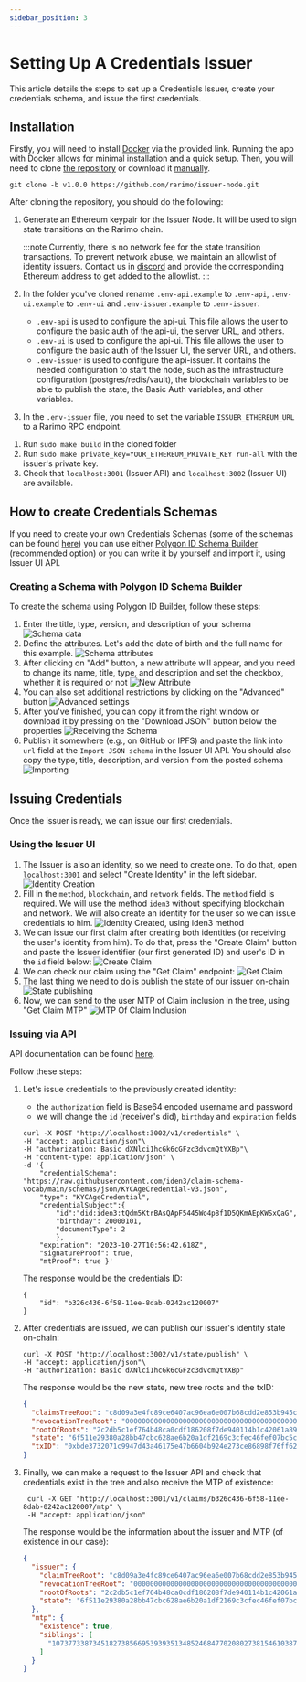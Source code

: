 ```yaml
---
sidebar_position: 3
---
```


# Setting Up A Credentials Issuer

This article details the steps to set up a Credentials Issuer, create your credentials schema, and issue the first credentials.

## Installation

Firstly, you will need to install <a href="https://www.docker.com/" target="_blank" rel="noreferrer noopener">Docker</a> via the provided link.
Running the app with Docker allows for minimal installation and a quick setup.
Then, you will need to clone <a href="https://github.com/rarimo/issuer-node/tree/main" target="_blank" rel="noreferrer noopener">the repository</a> or download it <a href="https://github.com/rarimo/issuer-node/releases/tag/v1.0.0" target="_blank" rel="noreferrer noopener">manually</a>.

<!-- TODO: running with Docker -->

`git clone -b v1.0.0 https://github.com/rarimo/issuer-node.git`

After cloning the repository, you should do the following:

1. Generate an Ethereum keypair for the Issuer Node. It will be used to sign state transitions on the Rarimo chain.

   :::note
   Currently, there is no network fee for the state transition transactions. To prevent network abuse, we maintain an allowlist of identity issuers. Contact us in [discord](https://discordapp.com/invite/rarimoprotocol) and provide the corresponding Ethereum address to get added to the allowlist.
   :::

1. In the folder you've cloned rename `.env-api.example` to `.env-api`, `.env-ui.example` to `.env-ui` and `.env-issuer.example` to `.env-issuer`.
   - `.env-api` is used to configure the api-ui.
     This file allows the user to configure the basic auth of the api-ui, the server URL, and others.
   - `.env-ui` is used to configure the api-ui.
     This file allows the user to configure the basic auth of the Issuer UI, the server URL, and others.
   - `.env-issuer` is used to configure the api-issuer.
     It contains the needed configuration to start the node, such as the infrastructure configuration (postgres/redis/vault), the blockchain variables to be able to publish the state, the Basic Auth variables, and other variables.
1. In the `.env-issuer` file, you need to set the variable `ISSUER_ETHEREUM_URL` to a Rarimo RPC endpoint.
<!-- TODO: provide endpoints -->
1. Run `sudo make build` in the cloned folder
1. Run `sudo make private_key=YOUR_ETHEREUM_PRIVATE_KEY run-all` with the issuer's private key.
1. Check that `localhost:3001` (Issuer API) and `localhost:3002` (Issuer UI) are available.

## How to create Credentials Schemas

If you need to create your own Credentials Schemas (some of the schemas can be found <a href="https://github.com/iden3/claim-schema-vocab/tree/main/schemas" target="_blank" rel="noreferrer noopener">here</a>) you can use either <a href="https://schema-builder.polygonid.me/builder" target="_blank" rel="noreferrer noopener">Polygon ID Schema Builder</a> (recommended option) or you can write it by yourself and import it, using Issuer UI API.

### Creating a Schema with Polygon ID Schema Builder

To create the schema using Polygon ID Builder, follow these steps:

1. Enter the title, type, version, and description of your schema
   ![Schema data](/img/schema-builder-1.png)
1. Define the attributes. Let's add the date of birth and the full name for this example.
   ![Schema attributes](/img/schema-builder-2.png)
1. After clicking on "Add" button, a new attribute will appear, and you need to change its name, title, type, and description and set the checkbox, whether it is required or not
   ![New Attribute](/img/schema-builder-3.png)
1. You can also set additional restrictions by clicking on the "Advanced" button
   ![Advanced settings](/img/schema-builder-4.png)
1. After you've finished, you can copy it from the right window or download it by pressing on the "Download JSON" button below the properties
   ![Receiving the Schema](/img/schema-builder-5.png)
1. Publish it somewhere (e.g., on GitHub or IPFS) and paste the link into `url` field at the `Import JSON schema` in the Issuer UI API.
   You should also copy the type, title, description, and version from the posted schema
   ![Importing](/img/schema-builder-6.png)

## Issuing Credentials

Once the issuer is ready, we can issue our first credentials.

### Using the Issuer UI

1. The Issuer is also an identity, so we need to create one.
   To do that, open `localhost:3001` and select "Create Identity" in the left sidebar.
   ![Identity Creation](/img/issuer-issue-1.png)
1. Fill in the `method`, `blockchain`, and `network` fields.
   The `method` field is required.
   We will use the method `iden3` without specifying blockchain and network.
   We will also create an identity for the user so we can issue credentials to him.
   ![Identity Created, using iden3 method](/img/issuer-issue-2.png)
1. We can issue our first claim after creating both identities (or receiving the user's identity from him).
   To do that, press the "Create Claim" button and paste the Issuer identifier (our first generated ID) and user's ID in the `id` field below:
   ![Create Claim](/img/issuer-issue-3.png)
1. We can check our claim using the "Get Claim" endpoint:
   ![Get Claim](/img/issuer-issue-4.png)
1. The last thing we need to do is publish the state of our issuer on-chain
   ![State publishing](/img/issuer-issue-5.png)
1. Now, we can send to the user MTP of Claim inclusion in the tree, using "Get Claim MTP"
   ![MTP Of Claim Inclusion](/img/issuer-issue-6.png)

### Issuing via API

API documentation can be found [here](https://github.com/rarimo/issuer-node/blob/main/api/api.yaml).

Follow these steps:

1. Let's issue credentials to the previously created identity:
   - the `authorization` field is Base64 encoded username and password
   - we will change the `id` (receiver's did), `birthday` and `expiration` fields
   ```
   curl -X POST "http://localhost:3002/v1/credentials" \
   -H "accept: application/json"\
   -H "authorization: Basic dXNlci1hcGk6cGFzc3dvcmQtYXBp"\
   -H "content-type: application/json" \
   -d '{
       "credentialSchema": "https://raw.githubusercontent.com/iden3/claim-schema-vocab/main/schemas/json/KYCAgeCredential-v3.json",
       "type": "KYCAgeCredential",
       "credentialSubject":{
           "id":"did:iden3:tQdm5KtrBAsQApF5445Wo4p8f1D5QKmAEpKWSxQaG",
           "birthday": 20000101,
           "documentType": 2
           },
       "expiration": "2023-10-27T10:56:42.618Z",
       "signatureProof": true,
       "mtProof": true }'
   ```
   The response would be the credentials ID:
   ```
   {
       "id": "b326c436-6f58-11ee-8dab-0242ac120007"
   }
   ```
1. After credentials are issued, we can publish our issuer's identity state on-chain:
   ```
   curl -X POST "http://localhost:3002/v1/state/publish" \
   -H "accept: application/json"\
   -H "authorization: Basic dXNlci1hcGk6cGFzc3dvcmQtYXBp"
   ```
   The response would be the new state, new tree roots and the txID:
   ```json
   {
     "claimsTreeRoot": "c8d09a3e4fc89ce6407ac96ea6e007b68cdd2e853b945c5f9baf70af3faf0510",
     "revocationTreeRoot": "0000000000000000000000000000000000000000000000000000000000000000",
     "rootOfRoots": "2c2db5c1ef764b48ca0cdf186208f7de940114b1c42061a89d3851beeb956c28",
     "state": "6f511e29380a28bb47cbc628ae6b20a1df2169c3cfec46fef07bc5c7ab3e6819",
     "txID": "0xbde3732071c9947d43a46175e47b6604b924e273ce86898f76ff621b6e48691b"
   }
   ```
1. Finally, we can make a request to the Issuer API and check that credentials exist in the tree and also receive the MTP of existence:

   ```
    curl -X GET "http://localhost:3001/v1/claims/b326c436-6f58-11ee-8dab-0242ac120007/mtp" \
    -H "accept: application/json"
   ```

   The response would be the information about the issuer and MTP (of existence in our case):

   ```json
   {
     "issuer": {
       "claimTreeRoot": "c8d09a3e4fc89ce6407ac96ea6e007b68cdd2e853b945c5f9baf70af3faf0510",
       "revocationTreeRoot": "0000000000000000000000000000000000000000000000000000000000000000",
       "rootOfRoots": "2c2db5c1ef764b48ca0cdf186208f7de940114b1c42061a89d3851beeb956c28",
       "state": "6f511e29380a28bb47cbc628ae6b20a1df2169c3cfec46fef07bc5c7ab3e6819"
     },
     "mtp": {
       "existence": true,
       "siblings": [
         "10737733873451827385669539393513485246847702080273815461038732999844382514192"
       ]
     }
   }
   ```
